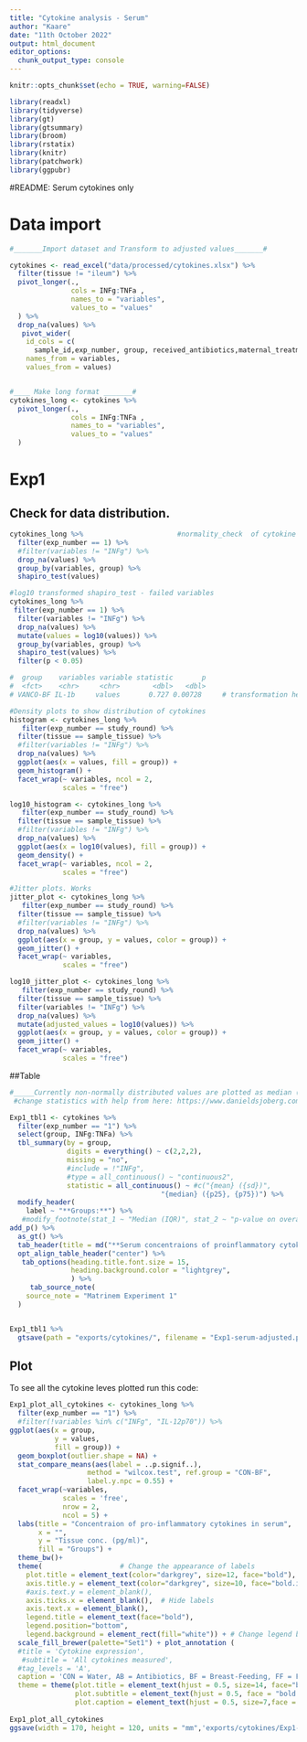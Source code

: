 ```yaml
---
title: "Cytokine analysis - Serum"
author: "Kaare"
date: "11th October 2022"    
output: html_document
editor_options: 
  chunk_output_type: console
---
```


```r
knitr::opts_chunk$set(echo = TRUE, warning=FALSE)
```

```r
library(readxl) 
library(tidyverse)
library(gt)
library(gtsummary)
library(broom)
library(rstatix)
library(knitr)
library(patchwork)
library(ggpubr)
```
#README: 
Serum cytokines only

# Data import
```r
#_______Import dataset and Transform to adjusted values_______#

cytokines <- read_excel("data/processed/cytokines.xlsx") %>% 
  filter(tissue != "ileum") %>% 
  pivot_longer(.,
               cols = INFg:TNFa ,
               names_to = "variables",
               values_to = "values"
  ) %>% 
  drop_na(values) %>% 
   pivot_wider(
    id_cols = c(
      sample_id,exp_number, group, received_antibiotics,maternal_treatment, type_of_feed, tissue,),
    names_from = variables, 
    values_from = values)


#____ Make long format _______#
cytokines_long <- cytokines %>%
  pivot_longer(.,
               cols = INFg:TNFa ,
               names_to = "variables",
               values_to = "values"
  )
```

# Exp1

## Check for data distribution. 
```r
cytokines_long %>%                       #normality_check  of cytokine distributions
  filter(exp_number == 1) %>% 
  #filter(variables != "INFg") %>% 
  drop_na(values) %>% 
  group_by(variables, group) %>% 
  shapiro_test(values)

#log10 transformed shapiro_test - failed variables
cytokines_long %>% 
 filter(exp_number == 1) %>% 
  filter(variables != "INFg") %>% 
  drop_na(values) %>% 
  mutate(values = log10(values)) %>% 
  group_by(variables, group) %>% 
  shapiro_test(values) %>% 
  filter(p < 0.05)

#  group    variables variable statistic       p
#  <fct>    <chr>     <chr>        <dbl>   <dbl>
# VANCO-BF IL-1b     values       0.727 0.00728     # transformation helped.

#Density plots to show distribution of cytokines
histogram <- cytokines_long %>% 
   filter(exp_number == study_round) %>% 
  filter(tissue == sample_tissue) %>%
  #filter(variables != "INFg") %>% 
  drop_na(values) %>% 
  ggplot(aes(x = values, fill = group)) + 
  geom_histogram() +
  facet_wrap(~ variables, ncol = 2,
             scales = "free")

log10_histogram <- cytokines_long %>% 
   filter(exp_number == study_round) %>% 
  filter(tissue == sample_tissue) %>%
  #filter(variables != "INFg") %>% 
  drop_na(values) %>% 
  ggplot(aes(x = log10(values), fill = group)) + 
  geom_density() +
  facet_wrap(~ variables, ncol = 2,
             scales = "free")

#Jitter plots. Works
jitter_plot <- cytokines_long %>% 
   filter(exp_number == study_round) %>% 
  filter(tissue == sample_tissue) %>%
  #filter(variables != "INFg") %>% 
  drop_na(values) %>% 
  ggplot(aes(x = group, y = values, color = group)) +
  geom_jitter() +
  facet_wrap(~ variables,
             scales = "free") 

log10_jitter_plot <- cytokines_long %>% 
   filter(exp_number == study_round) %>% 
  filter(tissue == sample_tissue) %>%
  filter(variables != "INFg") %>% 
  drop_na(values) %>% 
  mutate(adjusted_values = log10(values)) %>% 
  ggplot(aes(x = group, y = values, color = group)) +
  geom_jitter() +
  facet_wrap(~ variables,
             scales = "free") 
```

##Table

```r
#_____Currently non-normally distributed values are plotted as median (IQR)____# 
 #change statistics with help from here: https://www.danieldsjoberg.com/gtsummary/reference/tests.html 

Exp1_tbl1 <- cytokines %>% 
  filter(exp_number == "1") %>%
  select(group, INFg:TNFa) %>% 
  tbl_summary(by = group,
              digits = everything() ~ c(2,2,2),
              missing = "no",
              #include = !"INFg",
              #type = all_continuous() ~ "continuous2",
              statistic = all_continuous() ~ #c("{mean} ({sd})",         
                                     "{median} ({p25}, {p75})") %>%
  modify_header(
    label ~ "**Groups:**") %>% 
   #modify_footnote(stat_1 ~ "Median (IQR)", stat_2 ~ "p-value on overall group differences,Kruskall-Wallis rank sum test ") %>% 
add_p() %>% 
  as_gt() %>%
  tab_header(title = md("**Serum concentraions of proinflammatory cytokines** *(pg/ml)*")) %>%
  opt_align_table_header("center") %>% 
   tab_options(heading.title.font.size = 15,
               heading.background.color = "lightgrey",
               ) %>% 
     tab_source_note(
    source_note = "Matrinem Experiment 1"
  ) 


Exp1_tbl1 %>%
  gtsave(path = "exports/cytokines/", filename = "Exp1-serum-adjusted.png")
```

## Plot
To see all the cytokine leves plotted run this code: 
```r

Exp1_plot_all_cytokines <- cytokines_long %>%
  filter(exp_number == "1") %>% 
  #filter(!variables %in% c("INFg", "IL-12p70")) %>%
ggplot(aes(x = group, 
           y = values, 
           fill = group)) + 
  geom_boxplot(outlier.shape = NA) +
  stat_compare_means(aes(label = ..p.signif..),
                   method = "wilcox.test", ref.group = "CON-BF",
                   label.y.npc = 0.55) +
  facet_wrap(~variables, 
             scales = 'free', 
             nrow = 2,
             ncol = 5) +
  labs(title = "Concentraion of pro-inflammatory cytokines in serum",
       x = "",
       y = "Tissue conc. (pg/ml)",
       fill = "Groups") +
  theme_bw()+
  theme(                   # Change the appearance of labels
    plot.title = element_text(color="darkgrey", size=12, face="bold"),
    axis.title.y = element_text(color="darkgrey", size=10, face="bold.italic"),
    #axis.text.y = element_blank(),
    axis.ticks.x = element_blank(),  # Hide labels
    axis.text.x = element_blank(),
    legend.title = element_text(face="bold"),   
    legend.position="bottom",
    legend.background = element_rect(fill="white")) + # Change legend box background color
  scale_fill_brewer(palette="Set1") + plot_annotation (
  #title = 'Cytokine expression',
   #subtitle = 'All cytokines measured',
  #tag_levels = 'A',
  caption = 'CON = Water, AB = Antibiotics, BF = Breast-Feeding, FF = Formula-Feeding',
  theme = theme(plot.title = element_text(hjust = 0.5, size=14, face="bold"),
                plot.subtitle = element_text(hjust = 0.5, face = "bold.italic"),
                plot.caption = element_text(hjust = 0.5, size=7,face = "bold")))
  
Exp1_plot_all_cytokines
ggsave(width = 170, height = 120, units = "mm",'exports/cytokines/Exp1-serum-adjusted-plot.png',Exp1_plot_all_cytokines)
```
